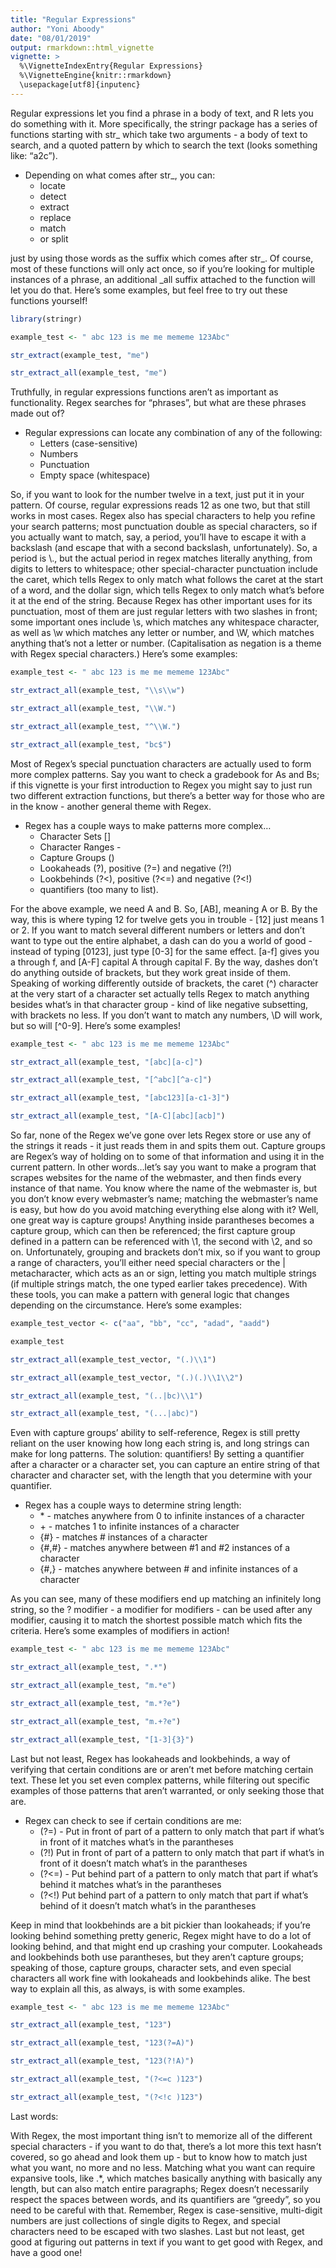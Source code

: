 ---
title: "Regular Expressions"
author: "Yoni Aboody"
date: "08/01/2019"
output: rmarkdown::html_vignette
vignette: >
  %\VignetteIndexEntry{Regular Expressions}
  %\VignetteEngine{knitr::rmarkdown}
  \usepackage[utf8]{inputenc}
---

Regular expressions let you find a phrase in a body of text, and R lets you do something with it. More specifically, the stringr package has a series of functions starting with str_ which take two arguments - a body of text to search, and a quoted pattern by which to search the text (looks something like: "a2c").

* Depending on what comes after str_, you can: 
    * locate
    * detect
    * extract
    * replace
    * match
    * or split

just by using those words as the suffix which comes after str_. Of course, most of these functions will only act once, so if you're looking for multiple instances of a phrase, an additional _all suffix attached to the function will let you do that. Here's some examples, but feel free to try out these functions yourself!

```{r}
library(stringr)

example_test <- " abc 123 is me me mememe 123Abc"

str_extract(example_test, "me")

str_extract_all(example_test, "me")
```
  
  
Truthfully, in regular expressions functions aren't as important as functionality. Regex searches for "phrases", but what are these phrases made out of?

* Regular expressions can locate any combination of any of the following:
    * Letters (case-sensitive)
    * Numbers
    * Punctuation
    * Empty space (whitespace)

So, if you want to look for the number twelve in a text, just put it in your pattern. Of course, regular expressions reads 12 as one two, but that still works in most cases. Regex also has special characters to help you refine your search patterns; most punctuation double as special characters, so if you actually want to match, say, a period, you'll have to escape it with a backslash (and escape that with a second backslash, unfortunately). So, a period is \\., but the actual period in regex matches literally anything, from digits to letters to whitespace; other special-character punctuation include the caret, which tells Regex to only match what follows the caret at the start of a word, and the dollar sign, which tells Regex to only match what's before it at the end of the string. Because Regex has other important uses for its punctuation, most of them are just regular letters with two slashes in front; some important ones include \\s, which matches any whitespace character, as well as \\w which matches any letter or number, and \\W, which matches anything that's not a letter or number. (Capitalisation as negation is a theme with Regex special characters.) Here's some examples:

```{r}

example_test <- " abc 123 is me me mememe 123Abc"

str_extract_all(example_test, "\\s\\w")

str_extract_all(example_test, "\\W.")

str_extract_all(example_test, "^\\W.")

str_extract_all(example_test, "bc$")
```

Most of Regex's special punctuation characters are actually used to form more complex patterns. Say you want to check a gradebook for As and Bs; if this vignette is your first introduction to Regex you might say to just run two different extraction functions, but there's a better way for those who are in the know - another general theme with Regex.

* Regex has a couple ways to make patterns more complex...
    * Character Sets []
    * Character Ranges -
    * Capture Groups ()
    * Lookaheads (?), positive (?=) and negative (?!)
    * Lookbehinds (?<), positive (?<=) and negative (?<!)
    * quantifiers (too many to list).

For the above example, we need A and B. So, [AB], meaning A or B. By the way, this is where typing 12 for twelve gets you in trouble - [12] just means 1 or 2. If you want to match several different numbers or letters and don't want to type out the entire alphabet, a dash can do you a world of good - instead of typing [0123], just type [0-3] for the same effect. [a-f] gives you a through f, and [A-F] capital A through capital F. By the way, dashes don't do anything outside of brackets, but they work great inside of them. Speaking of working differently outside of brackets, the caret (^) character at the very start of a character set actually tells Regex to match anything besides what's in that character group - kind of like negative subsetting, with brackets no less. If you don't want to match any numbers, \\D will work, but so will [^0-9]. Here's some examples!

```{r}

example_test <- " abc 123 is me me mememe 123Abc"

str_extract_all(example_test, "[abc][a-c]")

str_extract_all(example_test, "[^abc][^a-c]")

str_extract_all(example_test, "[abc123][a-c1-3]")

str_extract_all(example_test, "[A-C][abc][acb]")

```

So far, none of the Regex we've gone over lets Regex store or use any of the strings it reads - it just reads them in and spits them out. Capture groups are Regex's way of holding on to some of that information and using it in the current pattern. In other words...let's say you want to make a program that scrapes websites for the name of the webmaster, and then finds every instance of that name. You know where the name of the webmaster is, but you don't know every webmaster's name; matching the webmaster's name is easy, but how do you avoid matching everything else along with it? Well, one great way is capture groups! Anything inside parantheses becomes a capture group, which can then be referenced; the first capture group defined in a pattern can be referenced with \\1, the second with \\2, and so on. Unfortunately, grouping and brackets don't mix, so if you want to group a range of characters, you'll either need special characters or the | metacharacter, which acts as an or sign, letting you match multiple strings (if multiple strings match, the one typed earlier takes precedence). With these tools, you can make a pattern with general logic that changes depending on the circumstance. Here's some examples:


```{r}

example_test_vector <- c("aa", "bb", "cc", "adad", "aadd")

example_test

str_extract_all(example_test_vector, "(.)\\1")

str_extract_all(example_test_vector, "(.)(.)\\1\\2")

str_extract_all(example_test, "(..|bc)\\1")

str_extract_all(example_test, "(...|abc)")


```

Even with capture groups' ability to self-reference, Regex is still pretty reliant on the user knowing how long each string is, and long strings can make for long patterns. The solution: quantifiers! By setting a quantifier after a character or a character set, you can capture an entire string of that character and character set, with the length that you determine with your quantifier.

* Regex has a couple ways to determine string length:
    * \* - matches anywhere from 0 to infinite instances of a character
    * \+ - matches 1 to infinite instances of a character
    * {#} - matches # instances of a character
    * {#,#} - matches anywhere between #1 and #2 instances of a character
    * {#,} - matches anywhere between # and infinite instances of a character

As you can see, many of these modifiers end up matching an infinitely long string, so the ? modifier - a modifier for modifiers - can be used after any modifier, causing it to match the shortest possible match which fits the criteria. Here's some examples of modifiers in action!

```{r}

example_test <- " abc 123 is me me mememe 123Abc"

str_extract_all(example_test, ".*")

str_extract_all(example_test, "m.*e")

str_extract_all(example_test, "m.*?e")

str_extract_all(example_test, "m.+?e")

str_extract_all(example_test, "[1-3]{3}")
```

Last but not least, Regex has lookaheads and lookbehinds, a way of verifying that certain conditions are or aren't met before matching certain text. These let you set even complex patterns, while filtering out specific examples of those patterns that aren't warranted, or only seeking those that are.

* Regex can check to see if certain conditions are me:
    * (?=) - Put in front of part of a pattern to only match that part if what's in front of it matches what's in the parantheses
    * (?!) Put in front of part of a pattern to only match that part if what's in front of it doesn't match what's in the parantheses
    * (?<=) - Put behind part of a pattern to only match that part if what's behind it matches what's in the parantheses
    * (?<!) Put behind part of a pattern to only match that part if what's behind of it doesn't match what's in the parantheses

Keep in mind that lookbehinds are a bit pickier than lookaheads; if you're looking behind something pretty generic, Regex might have to do a lot of looking behind, and that might end up crashing your computer. Lookaheads and lookbehinds both use parantheses, but they aren't capture groups; speaking of those, capture groups, character sets, and even special characters all work fine with lookaheads and lookbehinds alike. The best way to explain all this, as always, is with some examples.


```{r}

example_test <- " abc 123 is me me mememe 123Abc"

str_extract_all(example_test, "123")

str_extract_all(example_test, "123(?=A)")

str_extract_all(example_test, "123(?!A)")

str_extract_all(example_test, "(?<=c )123")

str_extract_all(example_test, "(?<!c )123")
```

Last words:

With Regex, the most important thing isn't to memorize all of the different special characters - if you want to do that, there's a lot more this text hasn't covered, so go ahead and look them up - but to know how to match just what you want, no more and no less. Matching what you want can require expansive tools, like .*, which matches basically anything with basically any length, but can also match entire paragraphs; Regex doesn't necessarily respect the spaces between words, and its quantifiers are "greedy", so you need to be careful with that. Remember, Regex is case-sensitive, multi-digit numbers are just collections of single digits to Regex, and special characters need to be escaped with two slashes. Last but not least, get good at figuring out patterns in text if you want to get good with Regex, and have a good one!
